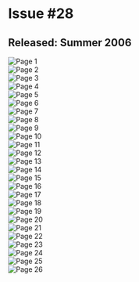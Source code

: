 # Issue #28
## Released: Summer 2006

![Page 1](https://cdn.sitekickremastered.com/images/whoa_magazine/issue_28/1.jpg)  
![Page 2](https://cdn.sitekickremastered.com/images/whoa_magazine/issue_28/2.jpg)  
![Page 3](https://cdn.sitekickremastered.com/images/whoa_magazine/issue_28/3.jpg)  
![Page 4](https://cdn.sitekickremastered.com/images/whoa_magazine/issue_28/4.jpg)  
![Page 5](https://cdn.sitekickremastered.com/images/whoa_magazine/issue_28/5.jpg)  
![Page 6](https://cdn.sitekickremastered.com/images/whoa_magazine/issue_28/6.jpg)  
![Page 7](https://cdn.sitekickremastered.com/images/whoa_magazine/issue_28/7.jpg)  
![Page 8](https://cdn.sitekickremastered.com/images/whoa_magazine/issue_28/8.jpg)  
![Page 9](https://cdn.sitekickremastered.com/images/whoa_magazine/issue_28/9.jpg)  
![Page 10](https://cdn.sitekickremastered.com/images/whoa_magazine/issue_28/10.jpg)  
![Page 11](https://cdn.sitekickremastered.com/images/whoa_magazine/issue_28/11.jpg)  
![Page 12](https://cdn.sitekickremastered.com/images/whoa_magazine/issue_28/12.jpg)  
![Page 13](https://cdn.sitekickremastered.com/images/whoa_magazine/issue_28/13.jpg)  
![Page 14](https://cdn.sitekickremastered.com/images/whoa_magazine/issue_28/14.jpg)  
![Page 15](https://cdn.sitekickremastered.com/images/whoa_magazine/issue_28/15.jpg)  
![Page 16](https://cdn.sitekickremastered.com/images/whoa_magazine/issue_28/16.jpg)  
![Page 17](https://cdn.sitekickremastered.com/images/whoa_magazine/issue_28/17.jpg)  
![Page 18](https://cdn.sitekickremastered.com/images/whoa_magazine/issue_28/18.jpg)  
![Page 19](https://cdn.sitekickremastered.com/images/whoa_magazine/issue_28/19.jpg)  
![Page 20](https://cdn.sitekickremastered.com/images/whoa_magazine/issue_28/20.jpg)  
![Page 21](https://cdn.sitekickremastered.com/images/whoa_magazine/issue_28/21.jpg)  
![Page 22](https://cdn.sitekickremastered.com/images/whoa_magazine/issue_28/22.jpg)  
![Page 23](https://cdn.sitekickremastered.com/images/whoa_magazine/issue_28/23.jpg)  
![Page 24](https://cdn.sitekickremastered.com/images/whoa_magazine/issue_28/24.jpg)  
![Page 25](https://cdn.sitekickremastered.com/images/whoa_magazine/issue_28/25.jpg)  
![Page 26](https://cdn.sitekickremastered.com/images/whoa_magazine/issue_28/26.jpg)  
